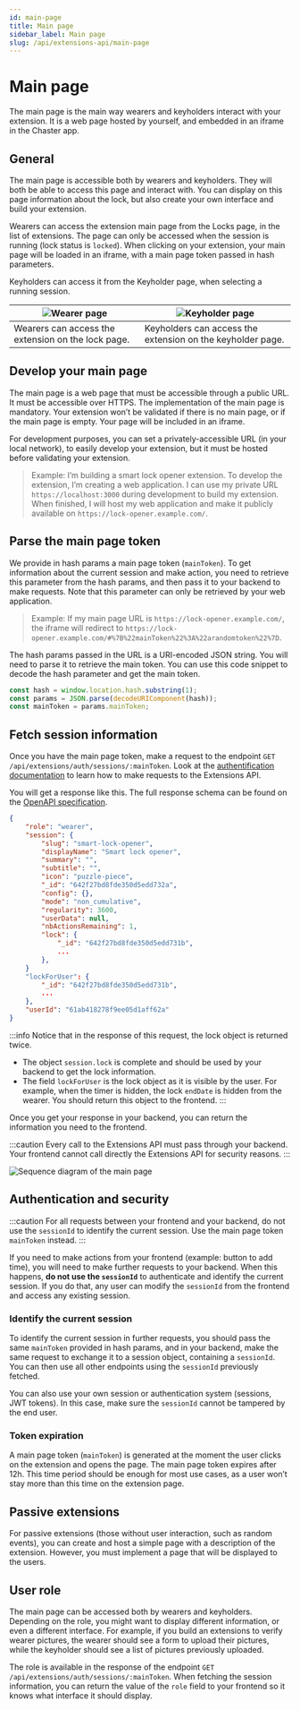 ```yaml
---
id: main-page
title: Main page
sidebar_label: Main page
slug: /api/extensions-api/main-page
---
```


# Main page

The main page is the main way wearers and keyholders interact with your extension. It is a web page hosted by yourself, and embedded in an iframe in the Chaster app.

## General

The main page is accessible both by wearers and keyholders. They will both be able to access this page and interact with. You can display on this page information about the lock, but also create your own interface and build your extension.

Wearers can access the extension main page from the Locks page, in the list of extensions. The page can only be accessed when the session is running (lock status is `locked`). When clicking on your extension, your main page will be loaded in an iframe, with a main page token passed in hash parameters.

Keyholders can access it from the Keyholder page, when selecting a running session.

| ![Wearer page](/img/extensions-api-main-page-wearer.png) | ![Keyholder page](/img/extensions-api-main-page-keyholder.png) |
| -------------------------------------------------------- | -------------------------------------------------------------- |
| Wearers can access the extension on the lock page.       | Keyholders can access the extension on the keyholder page.     |

## Develop your main page

The main page is a web page that must be accessible through a public URL. It must be accessible over HTTPS. The implementation of the main page is mandatory. Your extension won’t be validated if there is no main page, or if the main page is empty. Your page will be included in an iframe.

For development purposes, you can set a privately-accessible URL (in your local network), to easily develop your extension, but it must be hosted before validating your extension.

> Example: I’m building a smart lock opener extension. To develop the extension, I’m creating a web application. I can use my private URL `https://localhost:3000` during development to build my extension. When finished, I will host my web application and make it publicly available on `https://lock-opener.example.com/`.

## Parse the main page token

We provide in hash params a main page token (`mainToken`). To get information about the current session and make action, you need to retrieve this parameter from the hash params, and then pass it to your backend to make requests. Note that this parameter can only be retrieved by your web application.

> Example: If my main page URL is `https://lock-opener.example.com/`, the iframe will redirect to `https://lock-opener.example.com/#%7B%22mainToken%22%3A%22arandomtoken%22%7D`.

The hash params passed in the URL is a URI-encoded JSON string. You will need to parse it to retrieve the main token. You can use this code snippet to decode the hash parameter and get the main token.

```jsx
const hash = window.location.hash.substring(1);
const params = JSON.parse(decodeURIComponent(hash));
const mainToken = params.mainToken;
```

## Fetch session information

Once you have the main page token, make a request to the endpoint `GET /api/extensions/auth/sessions/:mainToken`. Look at the [authentification documentation](/api/extensions-api/authentication) to learn how to make requests to the Extensions API.

You will get a response like this. The full response schema can be found on the [OpenAPI specification](https://api.chaster.app/api/).

```json
{
    "role": "wearer",
    "session": {
        "slug": "smart-lock-opener",
        "displayName": "Smart lock opener",
        "summary": "",
        "subtitle": "",
        "icon": "puzzle-piece",
        "_id": "642f27bd8fde350d5edd732a",
        "config": {},
        "mode": "non_cumulative",
        "regularity": 3600,
        "userData": null,
        "nbActionsRemaining": 1,
        "lock": {
            "_id": "642f27bd8fde350d5edd731b",
            ...
        },
    }
    "lockForUser": {
        "_id": "642f27bd8fde350d5edd731b",
        ...
    },
    "userId": "61ab418278f9ee05d1aff62a"
}
```

:::info
Notice that in the response of this request, the lock object is returned twice.

- The object `session.lock` is complete and should be used by your backend to get the lock information.
- The field `lockForUser` is the lock object as it is visible by the user. For example, when the timer is hidden, the lock `endDate` is hidden from the wearer. You should return this object to the frontend.
:::

Once you get your response in your backend, you can return the information you need to the frontend.

:::caution
Every call to the Extensions API must pass through your backend. Your frontend cannot call directly the Extensions API for security reasons.
:::

![Sequence diagram of the main page](/img/extensions-api-main-page-diagram.png)

## Authentication and security

:::caution
For all requests between your frontend and your backend, do not use the `sessionId` to identify the current session. Use the main page token `mainToken` instead.
:::

If you need to make actions from your frontend (example: button to add time), you will need to make further requests to your backend. When this happens, **do not use the `sessionId`**  to authenticate and identify the current session. If you do that, any user can modify the `sessionId` from the frontend and access any existing session.

### Identify the current session

To identify the current session in further requests, you should pass the same `mainToken` provided in hash params, and in your backend, make the same request to exchange it to a session object, containing a `sessionId`. You can then use all other endpoints using the `sessionId` previously fetched.

You can also use your own session or authentication system (sessions, JWT tokens). In this case, make sure the `sessionId` cannot be tampered by the end user.

### Token expiration

A main page token (`mainToken`) is generated at the moment the user clicks on the extension and opens the page. The main page token expires after 12h. This time period should be enough for most use cases, as a user won’t stay more than this time on the extension page.

## Passive extensions

For passive extensions (those without user interaction, such as random events), you can create and host a simple page with a description of the extension. However, you must implement a page that will be displayed to the users.

## User role

The main page can be accessed both by wearers and keyholders. Depending on the role, you might want to display different information, or even a different interface. For example, if you build an extensions to verify wearer pictures, the wearer should see a form to upload their pictures, while the keyholder should see a list of pictures previously uploaded.

The role is available in the response of the endpoint `GET /api/extensions/auth/sessions/:mainToken`. When fetching the session information, you can return the value of the `role` field to your frontend so it knows what interface it should display.
